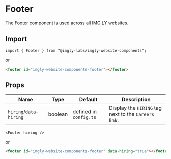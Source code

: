 

<Meta of={FooterStories} />

# Footer

The Footer component is used across all IMG.LY websites.

<Story of={FooterStories.Default} />

## Import

```tsx
import { Footer } from "@imgly-labs/imgly-website-components";
```

or

```html
<footer id="imgly-website-components-footer"></footer>
```

## Props

| Name                   | Type    | Default                | Description                                          |
| ---------------------- | ------- | ---------------------- | ---------------------------------------------------- |
| `hiring`/`data-hiring` | boolean | defined in `config.ts` | Display the `HIRING` tag next to the `Careers` link. |

```tsx
<Footer hiring />
```

or

```html
<footer id="imgly-website-components-footer" data-hiring="true"></footer>
```
